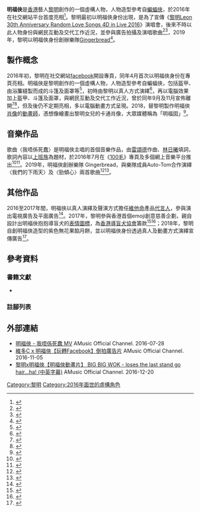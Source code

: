 {{Infobox character
| colour           = #CCCCFF
| name             = 明福俠
| image            = 
| image_size       = 
| alt              = 
| caption          = 
| first            = 2016年
| last             = 
| creator          = [[黎明|黎明]]
| portrayer        = 黎明
| voice            = 黎明
| gender           = 男
| occupation       = 歌手、演員
| children         = 明福囡
}}

'''明福俠'''是[[香港|香港]]藝人[[黎明|黎明]]創作的一個虛構人物，人物造型參考自[[蝙蝠俠|蝙蝠俠]]，於2016年在社交網站平台首度亮相<ref>{{cite news |language = zh |url = https://orientaldaily.on.cc/cnt/entertainment/20160409/00282_013.html|title = 黎明變蝙蝠俠任超人魚肉|publisher = 東方日報 |date = 2016-04-09 |accessdate =2020-02-07|archive-url =https://web.archive.org/web/20160815140445/https://orientaldaily.on.cc/cnt/entertainment/20160409/00282_013.html|archive-date =2016-08-15|dead-url =no}}</ref>。黎明最初以明福俠身份出現，是為了宣傳《[[黎明Leon_30th_Anniversary_Random_Love_Songs_4D_in_Live_2016|黎明Leon 30th Anniversary Random Love Songs 4D in Live 2016]]》演唱會，後來不時以此人物身份與網民互動及交代工作近況，並參與廣告拍攝及演唱歌曲<ref>{{cite news |language = zh |url = https://skypost.ulifestyle.com.hk/article/1628517/%E6%98%8E%E7%A6%8F%E4%BF%A0%E9%9C%B2%E7%9C%9F%E8%BA%AB%E5%80%92%E5%90%8A%E6%8B%8D%E5%BB%A3%E5%91%8A%20%E7%B2%89%E7%B5%B2%E8%AE%9A%E9%AC%BC%E9%A6%AC|title = 明福俠露真身倒吊拍廣告 粉絲讚鬼馬|publisher = 晴報 |date = 2016-11-07 |accessdate =2020-02-06|archive-url =https://web.archive.org/web/20200206112026/https://skypost.ulifestyle.com.hk/article/1628517/%E6%98%8E%E7%A6%8F%E4%BF%A0%E9%9C%B2%E7%9C%9F%E8%BA%AB%E5%80%92%E5%90%8A%E6%8B%8D%E5%BB%A3%E5%91%8A%20%E7%B2%89%E7%B5%B2%E8%AE%9A%E9%AC%BC%E9%A6%AC|archive-date =2020-02-06|dead-url =no}}</ref><ref>{{cite news |language = zh |author = 胡劍威 | url = https://www.hk01.com/%E5%8D%B3%E6%99%82%E5%A8%9B%E6%A8%82/34000/%E5%BD%B1%E7%89%87-%E9%BB%8E%E6%98%8E%E5%8C%96%E8%BA%AB-%E6%98%8E%E7%A6%8F%E4%BF%A0-%E6%8E%A8%E6%96%B0%E6%AD%8C-%E6%9B%BF%E6%B8%AF%E4%BA%BA%E9%AB%98%E5%91%BC-%E6%88%91%E5%94%94%E4%BF%82%E6%AD%BB%E8%A0%A2|title = 黎明化身「明福俠」推新歌 替港人高呼：我唔係死蠢 |publisher = 香港01 | date = 2016-07-28 |accessdate = 2020-02-06|archive-url = https://web.archive.org/web/20200206112423/https://www.hk01.com/%E5%8D%B3%E6%99%82%E5%A8%9B%E6%A8%82/34000/%E5%BD%B1%E7%89%87-%E9%BB%8E%E6%98%8E%E5%8C%96%E8%BA%AB-%E6%98%8E%E7%A6%8F%E4%BF%A0-%E6%8E%A8%E6%96%B0%E6%AD%8C-%E6%9B%BF%E6%B8%AF%E4%BA%BA%E9%AB%98%E5%91%BC-%E6%88%91%E5%94%94%E4%BF%82%E6%AD%BB%E8%A0%A2|archive-date =2020-02-06|dead-url =no}}</ref>，2019年，黎明以明福俠身份創辦樂隊[[Gingerbread_(樂隊)|Gingerbread]]<ref>{{cite news |language = zh |url = http://std.stheadline.com/instant/articles/detail/983353-%E5%A8%9B%E6%A8%82-%E6%98%8E%E7%A6%8F%E4%BF%A0%E8%AE%8ABand%E5%8F%8B+%E9%BB%8E%E6%98%8E%E5%A0%B1%E5%96%9C%E6%90%B5%E9%BD%8A%E9%9A%8A%E5%8F%8B%E8%AB%97%E6%A8%82%E9%9A%8A%E5%90%8D |title = 明福俠變Band友 黎明報喜搵齊隊友諗樂隊名 |publisher = 星島日報 |date = 2019-04-19 |accessdate =2020-02-06|archive-url =https://web.archive.org/web/20190602062152/http://std.stheadline.com/instant/articles/detail/983353-%E5%A8%9B%E6%A8%82-%E6%98%8E%E7%A6%8F%E4%BF%A0%E8%AE%8ABand%E5%8F%8B+%E9%BB%8E%E6%98%8E%E5%A0%B1%E5%96%9C%E6%90%B5%E9%BD%8A%E9%9A%8A%E5%8F%8B%E8%AB%97%E6%A8%82%E9%9A%8A%E5%90%8D|archive-date =2019-06-02|dead-url =yes}}</ref>。

== 製作概念 ==
2016年初，黎明在社交網站[[facebook|facebook]]開設專頁，同年4月首次以明福俠身份在專頁亮相。明福俠是黎明創作的一個虛構人物，人物造型參考自蝙蝠俠，包括盔甲、由浴簾縫製而成的斗篷及面罩等<ref>{{cite news |language = zh |url = https://skypost.ulifestyle.com.hk/article/1660065/%E6%98%8E%E7%A6%8F%E4%BF%A0%E7%94%A8%E8%88%8A%E6%B5%B4%E7%B0%BE%E5%81%9A%E6%96%97%E7%AF%B7|title = 明福俠用舊浴簾做斗篷|publisher = 晴報 |date = 2017-02-13 |accessdate =2020-02-07|archive-url =https://web.archive.org/web/20200207090712/https://skypost.ulifestyle.com.hk/article/1660065/%E6%98%8E%E7%A6%8F%E4%BF%A0%E7%94%A8%E8%88%8A%E6%B5%B4%E7%B0%BE%E5%81%9A%E6%96%97%E7%AF%B7|archive-date =2017-02-07|dead-url =no}}</ref>，初時由黎明以真人方式演繹<ref>{{cite news |language = zh |url = https://hk.on.cc/hk/bkn/cnt/entertainment/20160712/bkn-20160712174631332-0712_00862_001.html|title = 些牙明福俠穿崩片 黎明忟爆：頂你個肺|publisher = 東方日報 |date = 2016-07-12 |accessdate =2020-02-07|archive-url =https://web.archive.org/web/20170610041836/https://hk.on.cc/hk/bkn/cnt/entertainment/20160712/bkn-20160712174631332-0712_00862_001.html|archive-date =2017-06-10|dead-url =no}}</ref>，再以電腦效果加上盔甲、斗篷及面罩，與網民互動及交代工作近況，曾於同年9月及11月宣佈離開<ref>{{cite news |language = zh |url = https://hk.on.cc/hk/bkn/cnt/entertainment/20160909/bkn-20160909172059427-0909_00862_001.html|title = 「明福俠」宣布離開黎明|publisher = 東方日報 |date = 2016-09-09|accessdate =2020-02-08|archive-url =https://web.archive.org/web/20170610034641/https://hk.on.cc/hk/bkn/cnt/entertainment/20160909/bkn-20160909172059427-0909_00862_001.html|archive-date =2017-06-10|dead-url =no}}</ref><ref>{{cite news |language = zh |url = https://news.mingpao.com/pns/%E5%A8%9B%E6%A8%82/article/20161115/s00016/1479146629810/%E6%98%8E%E7%A6%8F%E4%BF%A0%E8%84%AB%E9%9D%A2%E7%BD%A9%E8%A9%B1%E9%9B%A2%E9%96%8B%E9%BB%8E%E6%98%8E|title = 明福俠脫面罩話離開黎明|publisher = 明報 |date = 2016-11-15 |accessdate =2020-02-08|archive-url =https://web.archive.org/web/20200208080942/https://news.mingpao.com/pns/%E5%A8%9B%E6%A8%82/article/20161115/s00016/1479146629810/%E6%98%8E%E7%A6%8F%E4%BF%A0%E8%84%AB%E9%9D%A2%E7%BD%A9%E8%A9%B1%E9%9B%A2%E9%96%8B%E9%BB%8E%E6%98%8E|archive-date =2020-02-08|dead-url =no}}</ref>，但及後仍不定期亮相，多以電腦動畫方式呈現。2018，替黎明製作明福俠[[肖像|肖像]]的[[動畫師|動畫師]]，憑想像繪畫出黎明女兒的卡通肖像，大眾媒體稱為「明福囡」<ref>{{cite news |language = zh |url = https://hd.stheadline.com/life/ent/realtime/1350861/%E5%8D%B3%E6%99%82-%E5%A8%9B%E6%A8%82-%E9%BB%8E%E6%98%8E%E9%96%8B%E5%80%8B%E5%94%B1%E6%99%92%E5%8D%8A%E6%AD%B2%E5%A4%A7-%E6%98%8E%E7%A6%8F%E5%9B%A1-%E6%B4%BEB%E5%A5%B3%E8%82%96%E5%83%8F%E7%B4%80%E5%BF%B5%E5%93%81%E5%86%A7%E6%AD%8C%E8%BF%B7|title = 黎明開個唱晒半歲大「明福囡」 派B女肖像紀念品冧歌迷|publisher = 頭條日報 |date = 2018-10-28|accessdate =2020-02-07|archive-url =https://web.archive.org/web/20200207124253/https://hd.stheadline.com/life/ent/realtime/1350861/%E5%8D%B3%E6%99%82-%E5%A8%9B%E6%A8%82-%E9%BB%8E%E6%98%8E%E9%96%8B%E5%80%8B%E5%94%B1%E6%99%92%E5%8D%8A%E6%AD%B2%E5%A4%A7-%E6%98%8E%E7%A6%8F%E5%9B%A1-%E6%B4%BEB%E5%A5%B3%E8%82%96%E5%83%8F%E7%B4%80%E5%BF%B5%E5%93%81%E5%86%A7%E6%AD%8C%E8%BF%B7|archive-date =2020-02-07|dead-url =yes}}</ref>。

== 音樂作品 ==
歌曲〈我唔係死蠢‬〉是明福俠主唱的首個音樂作品，由[[雷頌德|雷頌德]]作曲、[[林日曦|林日曦]]填詞，歌詞內容以[[上班族|上班族]]為題材，於2016年7月在《[[100毛|100毛]]》專頁及多個網上音樂平台推出<ref>{{cite news |language = zh |url = https://ol.mingpao.com/ldy/showbiz/latest/20160728/1469684469885/%E9%BB%8E%E6%98%8E%E4%BB%A5%E3%80%8C%E6%98%8E%E7%A6%8F%E4%BF%A0%E3%80%8D%E5%94%B1%E3%80%8A%E6%88%91%E5%94%94%E4%BF%82%E6%AD%BB%E8%A0%A2%E2%80%AC%E3%80%8Bmv2%E5%B0%8F%E6%99%82%E9%80%BE9%E8%90%AC%E4%BA%BA%E8%A7%80%E7%9C%8B|title = 黎明以「明福俠」唱《我唔係死蠢‬》MV2小時逾9萬人觀看|publisher = 明報 |date = 2016-07-28 |accessdate =2020-02-08|archive-url =https://web.archive.org/web/20190609000438/https://ol.mingpao.com/ldy/showbiz/latest/20160728/1469684469885/%E9%BB%8E%E6%98%8E%E4%BB%A5%E3%80%8C%E6%98%8E%E7%A6%8F%E4%BF%A0%E3%80%8D%E5%94%B1%E3%80%8A%E6%88%91%E5%94%94%E4%BF%82%E6%AD%BB%E8%A0%A2%E2%80%AC%E3%80%8Bmv2%E5%B0%8F%E6%99%82%E9%80%BE9%E8%90%AC%E4%BA%BA%E8%A7%80%E7%9C%8B|archive-date =2019-06-09|dead-url =no}}</ref><ref>{{cite news |language = zh |url = https://topick.hket.com/article/1473086/%E9%BB%8E%E6%98%8E%E8%AE%8A%E8%BA%AB%E6%98%8E%E7%A6%8F%E4%BF%A0%E3%80%80%E5%A4%A5%E6%8B%8D%E6%9E%97%E6%97%A5%E6%9B%A6%E7%82%BA%E4%B8%8A%E7%8F%AD%E6%97%8F%E6%89%93%E6%B0%A3|title = 黎明變身明福俠 夥拍林日曦為上班族打氣|publisher = 香港經濟日報 |date = 2016-07-29 |accessdate =2020-02-08|archive-url =https://web.archive.org/web/20160807151110/https://topick.hket.com/article/1473086/%E9%BB%8E%E6%98%8E%E8%AE%8A%E8%BA%AB%E6%98%8E%E7%A6%8F%E4%BF%A0%E3%80%80%E5%A4%A5%E6%8B%8D%E6%9E%97%E6%97%A5%E6%9B%A6%E7%82%BA%E4%B8%8A%E7%8F%AD%E6%97%8F%E6%89%93%E6%B0%A3|archive-date =2016-08-07|dead-url =no}}</ref>。2019年，明福俠創辦樂隊 Gingerbread，與樂隊成員Auto-Tom合作演繹〈我們的下雨天〉及〈勁傾心〉兩首歌曲<ref>{{Cite web|url =https://www.upower.com.hk/article/409752-%E3%80%8C%E6%98%8E%E7%A6%8F%E4%BF%A0%E3%80%8D%E8%AE%8A%E3%80%8C%E5%B0%8F%E6%98%8E%E3%80%8D%E5%80%8B%E6%A8%A3%E5%A5%BD%E5%BE%97%E6%88%9A-5%E7%A7%92%E7%9F%AD%E7%89%87%E6%8E%A8%E6%96%B0%E6%AD%8C|title =「明福俠」變「小明」個樣好得戚 5秒短片推新歌《我們的下雨天》吸粉絲狂like|date =2019-05-27|publisher =Upower|language =zh|accessdate =2020-02-08|archive-url =https://web.archive.org/web/20200208012611/https://www.upower.com.hk/article/409752-%E3%80%8C%E6%98%8E%E7%A6%8F%E4%BF%A0%E3%80%8D%E8%AE%8A%E3%80%8C%E5%B0%8F%E6%98%8E%E3%80%8D%E5%80%8B%E6%A8%A3%E5%A5%BD%E5%BE%97%E6%88%9A-5%E7%A7%92%E7%9F%AD%E7%89%87%E6%8E%A8%E6%96%B0%E6%AD%8C|archive-date =2020-02-08|dead-url =no}}</ref><ref>{{Cite web|url =https://www.mpweekly.com/entertainment/focus/local/20190820-166220|title =明福俠推新歌《勁傾心》 大談初戀食檸檬|date =2019-08-20|publisher =明周娛樂|language =zh|accessdate =2020-02-08|archive-url =https://web.archive.org/web/20190820104817/https://www.mpweekly.com/entertainment/focus/local/20190820-166220|archive-date =2019-08-20|dead-url =no}}</ref>。

== 其他作品 ==
2016至2017年間，明福俠以真人演繹及聲演方式擔任[[維他命|維他命]]產品[[代言人|代言人]]，參與演出電視廣告及平面廣告<ref>{{cite news |language = zh |url = https://ol.mingpao.com/ldy/showbiz/latest/20161105/1478340380250/%E6%98%8E%E7%A6%8F%E4%BF%A0%E6%8B%8D%E5%BB%A3%E5%91%8A%E7%8F%BE%E7%9C%9F%E8%BA%AB-%E7%9B%94%E7%94%B2send%E5%92%97%E5%8E%BB%E7%93%A6%E5%8A%AA%E9%98%BF%E5%9C%96%E4%B9%BE%E6%B4%97|title = 明福俠拍廣告現真身︰盔甲Send咗去瓦努阿圖乾洗|publisher = 明報 |date = 2016-11-05 |accessdate =2020-02-08|archive-url =https://web.archive.org/web/20200206111658/https://ol.mingpao.com/ldy/showbiz/latest/20161105/1478340380250/%E6%98%8E%E7%A6%8F%E4%BF%A0%E6%8B%8D%E5%BB%A3%E5%91%8A%E7%8F%BE%E7%9C%9F%E8%BA%AB-%E7%9B%94%E7%94%B2send%E5%92%97%E5%8E%BB%E7%93%A6%E5%8A%AA%E9%98%BF%E5%9C%96%E4%B9%BE%E6%B4%97|archive-date =2020-02-06|dead-url =no}}</ref>。2017年，黎明參與香港首個emoji創意慈善企劃，親自設計出明福俠抱抱導盲犬的[[表情圖標|表情圖標]]，為[[香港導盲犬協會|香港導盲犬協會]]籌款<ref>{{cite news |language = zh |author = 馮仁昭 | url = https://hk.entertainment.appledaily.com/entertainment/daily/article/20170213/19926407|title = 明福俠Emoji助導盲犬 |publisher = 蘋果日報 | date = 2017-02-13 |accessdate = 2020-02-08|archive-url = https://web.archive.org/web/20200208020609/https://hk.entertainment.appledaily.com/entertainment/daily/article/20170213/19926407|archive-date =2020-02-08|dead-url =yes}}</ref><ref>{{cite news |language = zh |url = http://paper.wenweipo.com/2017/02/13/EN1702130023.htm|title = 黎明化身明福俠宣揚導盲犬|publisher = 香港文匯報 | date = 2017-02-13 |accessdate = 2020-02-08|archive-url = https://web.archive.org/web/20200208020840/http://paper.wenweipo.com/2017/02/13/EN1702130023.htm|archive-date =2020-02-08|dead-url =no}}</ref>；2018年，黎明自創明福俠造型的紫色無花果餡月餅，並以明福俠身份透過真人及動畫方式演繹宣傳廣告<ref>{{cite news |language = zh |url = https://www.am730.com.hk/news/%E5%A8%9B%E6%A8%82/%E9%BB%8E%E6%98%8E%E8%87%AA%E8%AA%8D%E4%BF%82%E8%82%A5%E4%BB%94-%E6%98%8E%E7%A6%8F%E4%BF%A0%E9%9C%B2%E9%BB%9Esell%E6%9C%88%E9%A4%85-138099|title = 黎明自認係肥仔 明福俠露點sell月餅|publisher = am730 |date = 2018-08-16 |accessdate =2020-02-08|archive-url =https://web.archive.org/web/20200208022758/https://www.am730.com.hk/news/%E5%A8%9B%E6%A8%82/%E9%BB%8E%E6%98%8E%E8%87%AA%E8%AA%8D%E4%BF%82%E8%82%A5%E4%BB%94-%E6%98%8E%E7%A6%8F%E4%BF%A0%E9%9C%B2%E9%BB%9Esell%E6%9C%88%E9%A4%85-138099|archive-date =2020-02-08|dead-url =no}}</ref>。

== 參考資料 ==
===書籍文獻===
*{{Cite book | author = 黃國恩 | title = 我們的四大天王──九十年代樂壇風光 | location = 香港 | publisher = 非凡出版 | date = 2020-07 | pages = 178－179 |ISBN = 9789888676002 |language = zh}}

===註腳列表===
{{reflist|2}}

==外部連結==
*[https://www.youtube.com/watch?v=4rxiXBgfHgI 明福俠 - 我唔係死蠢 MV] {{Wayback|url=https://www.youtube.com/watch?v=4rxiXBgfHgI |date=20191217194509 }} AMusic Official Channel. 2016-07-28
*[https://www.youtube.com/watch?v=Au4BrXsU0dA 維多C x 明福俠【玩轉Facebook】倒拍廣告片] {{Wayback|url=https://www.youtube.com/watch?v=Au4BrXsU0dA |date=20200917124658 }} AMusic Official Channel. 2016-11-05
*[https://www.youtube.com/watch?v=wiIIxuFZJlI 黎明x明福俠【明福俠動畫片】 BIG BIG WOK - loses the last stand go hair...ha! (中英字幕)] {{Wayback|url=https://www.youtube.com/watch?v=wiIIxuFZJlI |date=20200917124703 }} AMusic Official Channel. 2016-12-20

{{黎明}}
[[Category:黎明|Category:黎明]]
[[Category:2016年面世的虛構角色|Category:2016年面世的虛構角色]]